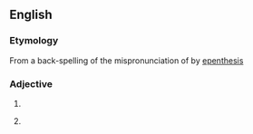 ==English==
===Etymology===
From a back-spelling of the mispronunciation of {{term|nuclear}} by [[w:Epenthesis|epenthesis]]

===Adjective===
{{en-adj-notcomp}}

# {{misspelling of|nuclear}}
# {{nonstandard|or|jocular}} {{alternative form of|nuclear}}
